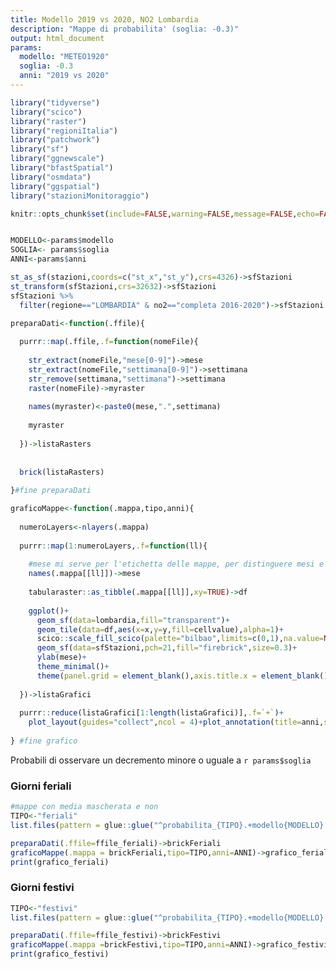 ```yaml
---
title: Modello 2019 vs 2020, NO2 Lombardia
description: "Mappe di probabilita' (soglia: -0.3)"
output: html_document
params:
  modello: "METEO1920"
  soglia: -0.3
  anni: "2019 vs 2020"
---
```

  
```r

library("tidyverse")
library("scico")
library("raster")
library("regioniItalia")
library("patchwork")
library("sf")
library("ggnewscale")
library("bfastSpatial")
library("osmdata")
library("ggspatial")
library("stazioniMonitoraggio")

knitr::opts_chunk$set(include=FALSE,warning=FALSE,message=FALSE,echo=FALSE)


MODELLO<-params$modello
SOGLIA<- params$soglia
ANNI<-params$anni

st_as_sf(stazioni,coords=c("st_x","st_y"),crs=4326)->sfStazioni
st_transform(sfStazioni,crs=32632)->sfStazioni
sfStazioni %>%
  filter(regione=="LOMBARDIA" & no2=="completa 2016-2020")->sfStazioni

preparaDati<-function(.ffile){
  
  purrr::map(.ffile,.f=function(nomeFile){
    
    str_extract(nomeFile,"mese[0-9]")->mese
    str_extract(nomeFile,"settimana[0-9]")->settimana
    str_remove(settimana,"settimana")->settimana
    raster(nomeFile)->myraster
    
    names(myraster)<-paste0(mese,".",settimana)
    
    myraster
    
  })->listaRasters
  
  
  brick(listaRasters)
  
}#fine preparaDati

graficoMappe<-function(.mappa,tipo,anni){
  
  numeroLayers<-nlayers(.mappa)
  
  purrr::map(1:numeroLayers,.f=function(ll){
    
    #mese mi serve per l'etichetta delle mappe, per distinguere mesi e settimane 
    names(.mappa[[ll]])->mese
    
    tabularaster::as_tibble(.mappa[[ll]],xy=TRUE)->df
    
    ggplot()+
      geom_sf(data=lombardia,fill="transparent")+
      geom_tile(data=df,aes(x=x,y=y,fill=cellvalue),alpha=1)+
      scico::scale_fill_scico(palette="bilbao",limits=c(0,1),na.value=NA,direction=1)+
      geom_sf(data=sfStazioni,pch=21,fill="firebrick",size=0.3)+
      ylab(mese)+
      theme_minimal()+
      theme(panel.grid = element_blank(),axis.title.x = element_blank(),axis.text = element_blank())
    
  })->listaGrafici
  
  purrr::reduce(listaGrafici[1:length(listaGrafici)],.f=`+`)+
    plot_layout(guides="collect",ncol = 4)+plot_annotation(title=anni,subtitle=tipo)
  
} #fine grafico
```

Probabili di osservare un decremento minore o uguale a `r params$soglia`

### Giorni feriali

```r
#mappe con media mascherata e non
TIPO<-"feriali"
list.files(pattern = glue::glue("^probabilita_{TIPO}.+modello{MODELLO}.+nc"),full.names = TRUE,include.dirs = TRUE,recursive = TRUE)->ffile_feriali

preparaDati(.ffile=ffile_feriali)->brickFeriali
graficoMappe(.mappa = brickFeriali,tipo=TIPO,anni=ANNI)->grafico_feriali
print(grafico_feriali)
```

### Giorni festivi

```r
TIPO<-"festivi"
list.files(pattern = glue::glue("^probabilita_{TIPO}.+modello{MODELLO}.+nc"),full.names = TRUE,include.dirs = TRUE,recursive = TRUE)->ffile_festivi

preparaDati(.ffile=ffile_festivi)->brickFestivi
graficoMappe(.mappa =brickFestivi,tipo=TIPO,anni=ANNI)->grafico_festivi
print(grafico_festivi)
```


